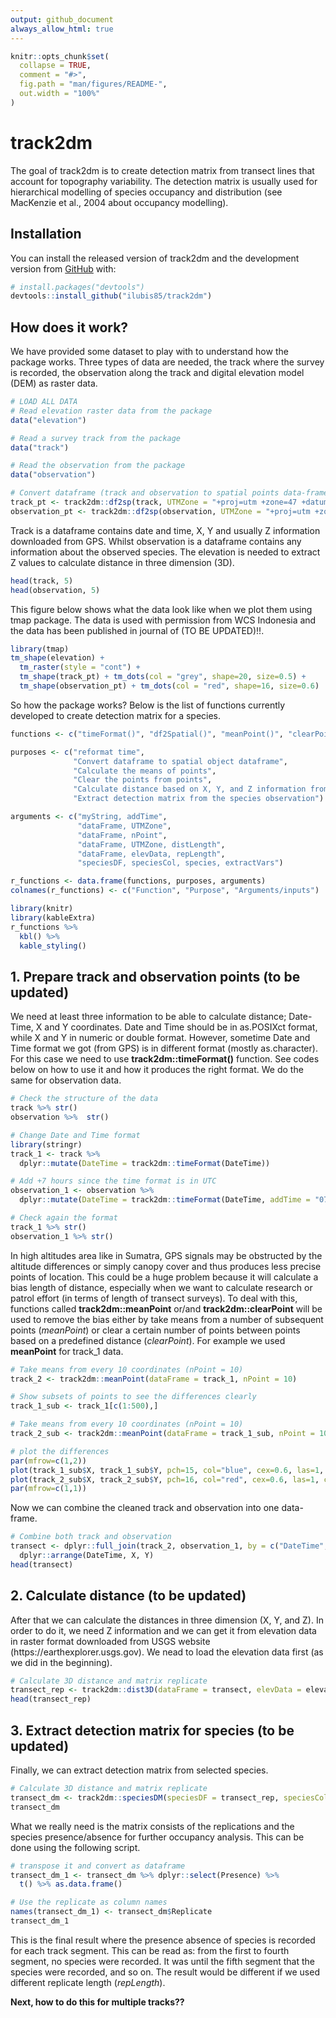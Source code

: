 ```yaml
---
output: github_document
always_allow_html: true
---
```


<!-- README.md is generated from README.Rmd. Please edit that file -->

```r
knitr::opts_chunk$set(
  collapse = TRUE,
  comment = "#>",
  fig.path = "man/figures/README-",
  out.width = "100%"
)
```

# track2dm

<!-- badges: start -->
<!-- badges: end -->

The goal of track2dm is to create detection matrix from transect lines that account for topography variability. The detection matrix is usually used for hierarchical modelling of species occupancy and distribution (see MacKenzie et al., 2004 about occupancy modelling).

## Installation

You can install the released version of track2dm and the development version from [GitHub](https://github.com/) with:

``` r
# install.packages("devtools")
devtools::install_github("ilubis85/track2dm")
```
## How does it work?

We have provided some dataset to play with to understand how the package works. Three types of data are needed, the track where the survey is recorded, the observation along the track and digital elevation model (DEM) as raster data.

```r
# LOAD ALL DATA
# Read elevation raster data from the package
data("elevation")

# Read a survey track from the package
data("track")

# Read the observation from the package
data("observation")

# Convert dataframe (track and observation to spatial points data-frame)
track_pt <- track2dm::df2sp(track, UTMZone = "+proj=utm +zone=47 +datum=WGS84 +units=m +no_defs")
observation_pt <- track2dm::df2sp(observation, UTMZone = "+proj=utm +zone=47 +datum=WGS84 +units=m +no_defs")

```

Track is a dataframe contains date and time, X, Y and usually Z information downloaded from GPS. Whilst observation is a dataframe contains any information about the observed species. The elevation is needed to extract Z values to calculate distance in three dimension (3D).

```r
head(track, 5)
head(observation, 5)
```

This figure below shows what the data look like when we plot them using tmap package. The data is used with permission from WCS Indonesia and the data has been published in journal of (TO BE UPDATED)!!.

```r
library(tmap)
tm_shape(elevation) +
  tm_raster(style = "cont") +
  tm_shape(track_pt) + tm_dots(col = "grey", shape=20, size=0.5) +
  tm_shape(observation_pt) + tm_dots(col = "red", shape=16, size=0.6)
```

So how the package works? Below is the list of functions currently developed to create detection matrix for a species. 

```r
functions <- c("timeFormat()", "df2Spatial()", "meanPoint()", "clearPoint()","dist3D()", "speciesDM()")

purposes <- c("reformat time",
              "Convert dataframe to spatial object dataframe",
              "Calculate the means of points",
              "Clear the points from points",
              "Calculate distance based on X, Y, and Z information from a dataframe",
              "Extract detection matrix from the species observation")

arguments <- c("myString, addTime", 
               "dataFrame, UTMZone", 
               "dataFrame, nPoint", 
               "dataFrame, UTMZone, distLength", 
               "dataFrame, elevData, repLength",
               "speciesDF, speciesCol, species, extractVars")

r_functions <- data.frame(functions, purposes, arguments)
colnames(r_functions) <- c("Function", "Purpose", "Arguments/inputs")
```

```r
library(knitr)
library(kableExtra)
r_functions %>% 
  kbl() %>% 
  kable_styling()
```
## 1. Prepare track and observation points (to be updated)
We need at least three information to be able to calculate distance; Date-Time, X and Y coordinates. Date and Time should be in as.POSIXct format, while X and Y in numeric or double format. However, sometime Date and Time format we got (from GPS) is in different format (mostly as.character). For this case we need to use **track2dm::timeFormat()** function. See codes below on how to use it and how it produces the right format. We do the same for observation data.
```r
# Check the structure of the data
track %>% str()
observation %>%  str()

# Change Date and Time format 
library(stringr)
track_1 <- track %>% 
  dplyr::mutate(DateTime = track2dm::timeFormat(DateTime))

# Add +7 hours since the time format is in UTC
observation_1 <- observation %>%
  dplyr::mutate(DateTime = track2dm::timeFormat(DateTime, addTime = "07"))

# Check again the format
track_1 %>% str()
observation_1 %>% str()

```
In high altitudes area like in Sumatra, GPS signals may be obstructed by the altitude differences or simply canopy cover and thus produces less precise points of location. This could be a huge problem because it will calculate a bias length of distance, especially when we want to calculate research or patrol effort (in terms of length of transect surveys). To deal with this, functions called **track2dm::meanPoint** or/and **track2dm::clearPoint** will be used to remove the bias either by take means from a number of subsequent points (*meanPoint*) or clear a certain number of points between points based on a predefined distance (*clearPoint*). For example we used **meanPoint** for track_1 data.

```r
# Take means from every 10 coordinates (nPoint = 10)
track_2 <- track2dm::meanPoint(dataFrame = track_1, nPoint = 10)

```

```r
# Show subsets of points to see the differences clearly
track_1_sub <- track_1[c(1:500),]

# Take means from every 10 coordinates (nPoint = 10)
track_2_sub <- track2dm::meanPoint(dataFrame = track_1_sub, nPoint = 10)

# plot the differences
par(mfrow=c(1,2))
plot(track_1_sub$X, track_1_sub$Y, pch=15, col="blue", cex=0.6, las=1, cex.axis=0.5)
plot(track_2_sub$X, track_2_sub$Y, pch=16, col="red", cex=0.6, las=1, cex.axis=0.5)
par(mfrow=c(1,1))

```

Now we can combine the cleaned track and observation into one data-frame.

```r
# Combine both track and observation
transect <- dplyr::full_join(track_2, observation_1, by = c("DateTime", "X", "Y")) %>%
  dplyr::arrange(DateTime, X, Y)
head(transect)

```
## 2. Calculate distance (to be updated)
After that we can calculate the distances in three dimension (X, Y, and Z). In order to do it, we need Z information and we can get it from elevation data in raster format downloaded from USGS website (https://earthexplorer.usgs.gov). We nead to load the elevation data first (as we did in the beginning).

```r
# Calculate 3D distance and matrix replicate
transect_rep <- track2dm::dist3D(dataFrame = transect, elevData = elevation,  repLength = 1000)
head(transect_rep)
```

## 3. Extract detection matrix for species (to be updated)
Finally, we can extract detection matrix from selected species.

```r
# Calculate 3D distance and matrix replicate
transect_dm <- track2dm::speciesDM(speciesDF = transect_rep, speciesCol = "Observation", species = "Tanda Satwa", extractVars = c("Age", "Type"))
transect_dm

```
What we really need is the matrix consists of the replications and the species presence/absence for further occupancy analysis. This can be done using the following script.

```r
# transpose it and convert as dataframe 
transect_dm_1 <- transect_dm %>% dplyr::select(Presence) %>% 
  t() %>% as.data.frame()

# Use the replicate as column names
names(transect_dm_1) <- transect_dm$Replicate
transect_dm_1
```
This is the final result where the presence absence of species is recorded for each track segment. This can be read as: from the first to fourth segment, no species were recorded. It was until the fifth segment that the species were recorded, and so on. The result would be different if we used different replicate length (*repLength*).


**Next, how to do this for multiple tracks??**
